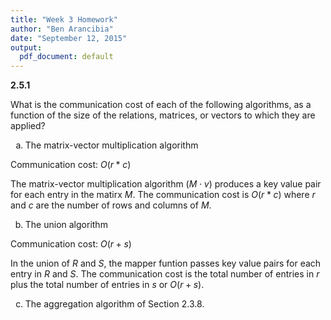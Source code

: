 ```yaml
---
title: "Week 3 Homework"
author: "Ben Arancibia"
date: "September 12, 2015"
output:
  pdf_document: default
---
```


__2.5.1__

What is the communication cost of each of the following algorithms, as a function of the size of the relations, matrices, or vectors to which they are applied?

(a) The matrix-vector multiplication algorithm

Communication cost: $O(r * c)$

The matrix-vector multiplication algorithm ($M \cdot v$) produces a key value pair for each entry in the matirx $M$. The communication cost is $O(r * c)$ where $r$ and $c$ are the number of rows and columns of $M$.

(b) The union algorithm

Communication cost: $O(r + s)$

In the union of $R$ and $S$, the mapper funtion passes key value pairs for each entry in $R$ and $S$. The communication cost is the total number of entries in *r* plus the total number of entries in *s* or $O(r + s)$.


(c) The aggregation algorithm of Section 2.3.8.